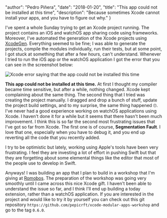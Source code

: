 
  "author": "Pedro Piñera",
  "date": "2018-01-20",
  "title": "This app could not be installed at this time",
  "description": "Because sometimes Xcode cannot install your apps, and you have to figure out why."
}




I've spent a whole Sunday trying to get an Xcode project running. The project contains an iOS and watchOS app sharing code using frameworks. Moreover, I've automated the generation of the Xcode projects using [XcodeGen](https://github.com/yonaskolb/xcodegen). Everything seemed to be fine; I was able to generate the projects, compile the modules individually, run their tests, but at some point, I got stuck at something that after a few hours, can't understand. Whenever I tried to run the iOS app or the watchOS application I got the error that you can see in the screenshot below:

![Xcode error saying that the app could not be installed this time](/images/posts/app-could-not-be-installed.png)

**This app could not be installed at this time.** At first I thought my compiler became time sensitive, but after a while, nothing changed. Xcode kept complaining about the same thing. The second thing that I tried was creating the project manually. I dragged and drop a bunch of stuff, update the project build settings, and to my surprise, the same thing happened 🙄. I've never had a good experience working on watchOS applications using Xcode. I haven't done it for a while but it seems that there hasn't been much improvement. I think this is so far the second most frustrating issues that I've got so far from Xcode. The first one is of course, **Segmentation Fault**. I love that one, especially when you have to debug it, and you end up reverting all the code that you recently added.

I try to be optimistic but lately, working using Apple's tools have been very frustrating. I feel they are investing a lot of effort in pushing Swift but that they are forgetting about some elemental things like the editor that most of the people use to develop in Swift.

Anyways! I was building an app that I plan to build in a workshop that I'm giving at [Romobos](http://romobos.com/). The preparation of the workshop was going very smoothly until I came across this nice Xcode gift. I haven't been able to understand the issue so far, and I think I'll end up building a today extension, rather than a watchOS application. If you are interested in the project and would like to try it by yourself you can check out this git repository `https://github.com/pepicrft/xcode-modular-apps-workshop` and go to the tag `0.6.0`.

    